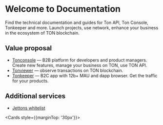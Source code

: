 
# Welcome to Documentation
Find the technical documentation and guides for Ton API, Ton Console, Tonkeeper and more. Launch projects, use network, enhance your business in the ecosystem of TON blockchain.

## Value proposal
- [Tonconsole](https://tonconsole.com/) — B2B platform for developers and product managers. Create new features, manage your business on TON, use TON API.
- [Tonviewer](https://tonviewer.com/) — observe transactions on TON blockchain.
- [Tonkeeper](https://tonkeeper.com/) — B2C app with 12b+ MAU and dapp browser. Get the traffic for your products.

## Additional services

- [Jettons whitelist](https://github.com/tonkeeper/ton-assets/)


<Cards style={{marginTop: '30px'}}>
    <Card title="Read docs" href="/tonapi" />
    <Card title="Open TonConsole" target="_blank" rel="noopener" href="https://tonconsole.com/" />
    <Card title="Chat with team" target="_blank" rel="noopener" href={LINKS.CONTACT} />
</Cards>
